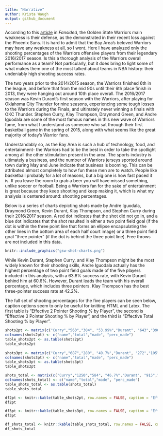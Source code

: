 ```yaml
---
title: "Narrative"
author: Krista Waugh
output: github_document
---
```


According to this [article](https://sircharlesincharge.com/2019/03/13/golden-state-warriors-serious-concern/) in *Fansided*, the Golden State Warriors main weakness is their defense, as the demonstrated in their recent loss against the Phoenix Suns. It is hard to admit that the Bay Area's beloved Warriors may have any weakness at all, so I wont. Here I have analyzed only the shooting percentages of the Warriors offensive players from their legendary 2016/2017 season. Is this a thorough analysis of the Warriors overall performance as a team? Not particularly, but it does bring to light some of what makes them one of the most talked about teams in NBA history: their undeniably high shooting success rates. 

The two years prior to the 2014/2015 season, the Warriors finished 6th in the league, and before that from the mid 90s until their 6th place finish in 2013, they were hanging out around 10th place overall. The 2016/2017 season was Kevin Durant’s first season with the Warriors, after playing for Oklahoma City Thunder for nine seasons, experiencing some tough losses to the Warriors during the Finals, and ultimately never winning a finals with OKC Thunder. Stephen Curry, Klay Thompson, Draymond Green, and Andre Iguodala are some of the most famous names in this new wave of Warriors fame, from what I understand as someone who sat through their first basketball game in the spring of 2015, along with what seems like the great majority of today’s Warrior fans. 

Understandably so, as the Bay Area is such a hub of technology, food, and entertainment- the Warriors had to be the best in order to take the spotlight among all the other stimulation present in the area. The sports industry is ultimately a business, and the number of Warriors jerseys sported around town during May and June indicate that business is booming. This can be attributed almost completely to how fun these men are to watch. People like basketball probably for a lot of reasons, but a big one is how fast paced it is. If you leave the room to grab a beer you will have missed something, unlike soccer or football. Being a Warriors fan for the sake of entertainment is great because they keep shooting and keep making it, which is what my analysis is centered around: shooting percentages. 

Below is a series of charts depicting shots made by Andre Iguodala, Draymond Green, Kevin Durant, Klay Thompson, and Stephen Curry during their 2016/2017 season. A red dot indicates that the shot did not go in, and a blue dot indicates that the shot resulted in either a two point field goal (if the dot is within the three point line that forms an ellipse encapsulating the other lines in the bottom area of each half court image) or a three point field goal “three pointer” (if the dot is behind the three point line).  Free throws are not included in this data. 

```r
knitr::include_graphics("gsw-shot-charts.png")
```

While Kevin Durant, Stephen Curry, and Klay Thompson might be the most widely known for their shooting skills, Andre Iguodala actually has the highest percentage of two point field goals made of the five players included in this analysis, with a 63.8% success rate, with Kevin Durant behind him at 60.6%.  However, Durant leads the team with his overall percentage, which includes three pointers. Klay Thompson has the best three-pointer success rate at 42.2%. 

The full set of shooting percentages for the five players can be seen below, caption options seem to only be useful for knitting HTML and Latex. The first table is "Effective 2 Pointer Shooting % by Player", the second is "Effective 3 Pointer Shooting % by Player", and the third is "Effective Total Shooting % by Player". 

```r
shots2pt <- matrix(c("Curry","563","304", "53.99%","Durant", "643","390","60.6%","Green", "346","171","49.4%", "Iguodala", "210", "134", "63.8%", "Thompson", "640", "329", "51.4%"), ncol=4,byrow=TRUE)
colnames(shots2pt) <- c("name","total","made", "perc_made")
table_shots2pt <- as.table(shots2pt)
table_shots2pt
   
shots3pt <- matrix(c("Curry","687","280", "40.7%","Durant", "272","105","38.6%","Green", "232","74","31.9%", "Iguodala", "161", "58", "36%", "Thompson", "580", "246", "42.4%"), ncol=4,byrow=TRUE)
colnames(shots3pt) <- c("name","total","made", "perc_made")
table_shots3pt <- as.table(shots3pt)
table_shots3pt

shots_total <- matrix(c("Curry","1250","584", "46.7%","Durant", "915","495","54.1%","Green", "578","245","42.4%", "Iguodala", "371", "192", "51.8%", "Thompson", "1220", "575", "47.1%"), ncol=4,byrow=TRUE)
colnames(shots_total) <- c("name","total","made", "perc_made")
table_shots_total <- as.table(shots_total)
table_shots_total


```

```r
df2pt <- knitr::kable(table_shots2pt, row.names = FALSE, caption = "Effective 2 Pointer Shooting % by PLayer", format = 'pandoc')
df2pt
```

```r
df3pt <- knitr::kable(table_shots3pt, row.names = FALSE, caption = "Effective 3 Pointer Shooting % by PLayer", format = 'pandoc')
df3pt
```

```r
df_shots_total <- knitr::kable(table_shots_total, row.names = FALSE, caption = "Effective Shooting % by Player", format = 'pandoc')
df_shots_total
```



